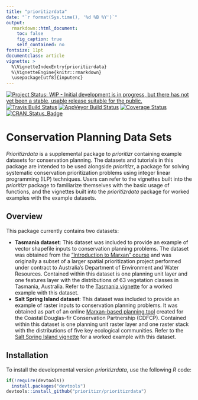 ```yaml
---
title: "prioritizrdata"
date: "`r format(Sys.time(), '%d %B %Y')`"
output:
  rmarkdown::html_document:
    toc: false
    fig_caption: true
    self_contained: no
fontsize: 11pt
documentclass: article
vignette: >
  %\VignetteIndexEntry{prioritizrdata}
  %\VignetteEngine{knitr::rmarkdown}
  \usepackage[utf8]{inputenc}
---
```


[![Project Status: WIP - Initial development is in progress, but there has not yet been a stable, usable release suitable for the public.](http://www.repostatus.org/badges/latest/wip.svg)](http://www.repostatus.org/#wip)
[![Travis Build Status](https://img.shields.io/travis/prioritizr/prioritizrdata/master.svg?label=Mac%20OSX%20%26%20Linux)](https://travis-ci.org/prioritizr/prioritizrdata)
[![AppVeyor Build Status](https://img.shields.io/appveyor/ci/jeffreyhanson/prioritizrdata/master.svg?label=Windows)](https://ci.appveyor.com/project/jeffreyhanson/prioritizrdata)
[![Coverage Status](https://codecov.io/github/prioritizr/prioritizrdata/coverage.svg?branch=master)](https://codecov.io/github/prioritizr/prioritizrdata?branch=master)
[![CRAN_Status_Badge](http://www.r-pkg.org/badges/version/prioritizrdata)](https://CRAN.R-project.org/package=prioritizrdata)

# Conservation Planning Data Sets

_Prioritizrdata_ is a supplemental package to _prioritizr_ containing example datasets for conservation planning. The datasets and tutorials in this package are intended to be used alongside _prioritizr_, a package for solving systematic conservation prioritization problems using integer linear programming (ILP) techniques. Users can refer to the vignettes built into the _prioritizr_ package to familiarize themselves with the basic usage of functions, and the vignettes built into the _prioritizrdata_ package for worked examples with the example datasets.

## Overview
This package currently contains two datasets:

* __Tasmania dataset__: This dataset was included to provide an example of vector shapefile inputs to conservation planning problems. The dataset was obtained from the ["Introduction to Marxan" course](http://marxan.net/courses) and was originally a subset of a larger spatial prioritization project performed under contract to Australia's Department of Environment and Water Resources. Contained within this dataset is one planning unit layer and one features layer with the distributions of 63 vegetation classes in Tasmania, Australia. Refer to the [Tasmania vignette](Tasmania.html) for a worked example with this dataset.
* __Salt Spring Island dataset__: This dataset was included to provide an example of raster inputs to conservation planning problems. It was obtained as part of an online [Marxan-based planning tool](http://arcese.forestry.ubc.ca/marxan-tool) created for the Coastal Douglas-fir Conservation Partnership (CDFCP). Contained within this dataset is one planning unit raster layer and one raster stack with the distributions of five key ecological communities. Refer to the [Salt Spring Island vignette](Saltspring.html) for a worked example with this dataset.

## Installation 
To install the developmental version _prioritizrdata_, use the following _R_ code:

```r
if(!require(devtools))
  install.packages("devtools")
devtools::install_github("prioritizr/prioritizrdata")
```
